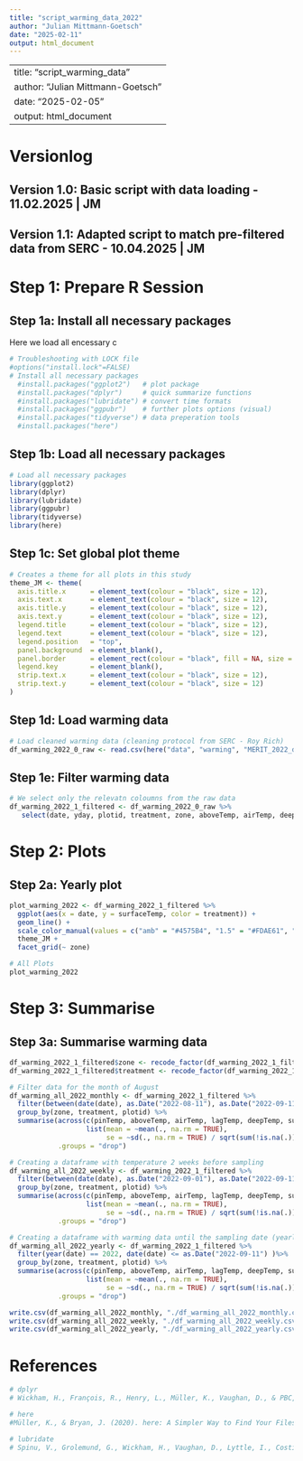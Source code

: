 ```yaml
---
title: "script_warming_data_2022"
author: "Julian Mittmann-Goetsch"
date: "2025-02-11"
output: html_document
---
```

---
title: "script_warming_data"
author: "Julian Mittmann-Goetsch"
date: "2025-02-05"
output: html_document
---
# Versionlog
## Version 1.0: Basic script with data loading - 11.02.2025 | JM
## Version 1.1: Adapted script to match pre-filtered data from SERC - 10.04.2025 | JM

# Step 1: Prepare R Session
## Step 1a: Install all necessary packages
Here we load all encessary c
```r
# Troubleshooting with LOCK file
#options("install.lock"=FALSE)  
# Install all necessary packages
  #install.packages("ggplot2")   # plot package
  #install.packages("dplyr")     # quick summarize functions
  #install.packages("lubridate") # convert time formats
  #install.packages("ggpubr")    # further plots options (visual)
  #install.packages("tidyverse") # data preperation tools
  #install.packages("here")
```

## Step 1b: Load all necessary packages
```r
# Load all necessary packages  
library(ggplot2)
library(dplyr)
library(lubridate)
library(ggpubr)
library(tidyverse)
library(here)
```

## Step 1c: Set global plot theme
```r
# Creates a theme for all plots in this study 
theme_JM <- theme(
  axis.title.x      = element_text(colour = "black", size = 12),
  axis.text.x       = element_text(colour = "black", size = 12), 
  axis.title.y      = element_text(colour = "black", size = 12),
  axis.text.y       = element_text(colour = "black", size = 12), 
  legend.title      = element_text(colour = "black", size = 12),
  legend.text       = element_text(colour = "black", size = 12), 
  legend.position   = "top",
  panel.background  = element_blank(), 
  panel.border      = element_rect(colour = "black", fill = NA, size = 1.2),
  legend.key        = element_blank(),
  strip.text.x      = element_text(colour = "black", size = 12),
  strip.text.y      = element_text(colour = "black", size = 12)
)
```

## Step 1d: Load warming data
```r
# Load cleaned warming data (cleaning protocol from SERC - Roy Rich)
df_warming_2022_0_raw <- read.csv(here("data", "warming", "MERIT_2022_daily_cleaned.csv"))
```

## Step 1e: Filter warming data
```r
# We select only the relevatn coloumns from the raw data
df_warming_2022_1_filtered <- df_warming_2022_0_raw %>%
   select(date, yday, plotid, treatment, zone, aboveTemp, airTemp, deepTemp, lagTemp, pinTemp, surfaceTemp, rh_avg, vp_avg, wind_speed_avg,)
```

# Step 2: Plots
## Step 2a: Yearly plot
```r
plot_warming_2022 <- df_warming_2022_1_filtered %>%
  ggplot(aes(x = date, y = surfaceTemp, color = treatment)) +
  geom_line() +
  scale_color_manual(values = c("amb" = "#4575B4", "1.5" = "#FDAE61", "3" = "#D73027"), name = "Warming treatment:") +
  theme_JM +
  facet_grid(~ zone)

# All Plots
plot_warming_2022
```

# Step 3: Summarise 
## Step 3a: Summarise warming data
```r
df_warming_2022_1_filtered$zone <- recode_factor(df_warming_2022_1_filtered$zone,"PIO" = "PZ", "LM" = "LM", "HM" = "HM")
df_warming_2022_1_filtered$treatment <- recode_factor(df_warming_2022_1_filtered$treatment,"amb" = "ambient", "1.5" = "+1.5°C", "3" = "+3.0°C")

# Filter data for the month of August
df_warming_all_2022_monthly <- df_warming_2022_1_filtered %>%
  filter(between(date(date), as.Date("2022-08-11"), as.Date("2022-09-11"))) %>%
  group_by(zone, treatment, plotid) %>%
  summarise(across(c(pinTemp, aboveTemp, airTemp, lagTemp, deepTemp, surfaceTemp, rh_avg, vp_avg, wind_speed_avg), 
                   list(mean = ~mean(., na.rm = TRUE),
                        se = ~sd(., na.rm = TRUE) / sqrt(sum(!is.na(.))))),
            .groups = "drop")

# Creating a dataframe with temperature 2 weeks before sampling
df_warming_all_2022_weekly <- df_warming_2022_1_filtered %>%
  filter(between(date(date), as.Date("2022-09-01"), as.Date("2022-09-11"))) %>%
  group_by(zone, treatment, plotid) %>%
  summarise(across(c(pinTemp, aboveTemp, airTemp, lagTemp, deepTemp, surfaceTemp, rh_avg, vp_avg, wind_speed_avg), 
                   list(mean = ~mean(., na.rm = TRUE),
                        se = ~sd(., na.rm = TRUE) / sqrt(sum(!is.na(.))))),
            .groups = "drop")

# Creating a dataframe with warming data until the sampling date (yearly)
df_warming_all_2022_yearly <- df_warming_2022_1_filtered %>%
  filter(year(date) == 2022, date(date) <= as.Date("2022-09-11") )%>%
  group_by(zone, treatment, plotid) %>%
  summarise(across(c(pinTemp, aboveTemp, airTemp, lagTemp, deepTemp, surfaceTemp, rh_avg, vp_avg, wind_speed_avg), 
                   list(mean = ~mean(., na.rm = TRUE),
                        se = ~sd(., na.rm = TRUE) / sqrt(sum(!is.na(.))))),
            .groups = "drop")

write.csv(df_warming_all_2022_monthly, "./df_warming_all_2022_monthly.csv")
write.csv(df_warming_all_2022_weekly, "./df_warming_all_2022_weekly.csv")
write.csv(df_warming_all_2022_yearly, "./df_warming_all_2022_yearly.csv")
```

# References
```r
# dplyr
# Wickham, H., François, R., Henry, L., Müller, K., Vaughan, D., & PBC, P. S. (2023). dplyr: A Grammar of Data Manipulation. R Package Version 1.1.4 Computer Software. https://doi.org/10.32614/CRAN.package.dplyr

# here
#Müller, K., & Bryan, J. (2020). here: A Simpler Way to Find Your Files. R Package Version 1.0.1 Computer Software. https://doi.org/10.32614/CRAN.package.here

# lubridate
# Spinu, V., Grolemund, G., Wickham, H., Vaughan, D., Lyttle, I., Costigan, I., Law, J., Mitarotonda, D., Larmarange, J., Bosier, J., & Lee, C. H. (2024). lubridate: Make Dealing with Dates a Little Easier. R Package Version 1.9.3 Computer Software, https://cran.r-project.org/web/packages/lubridate/.

```

